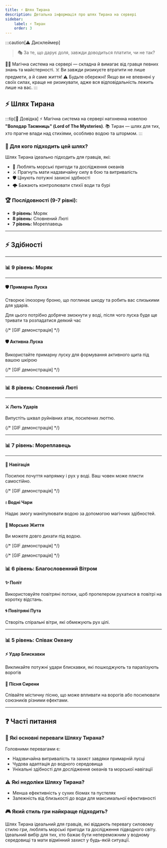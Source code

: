 ```yaml
---
title: ⚡ Шлях Тирана
description: Детальна інформація про шлях Тирана на сервері
sidebar:
    label: ⚡ Тиран
    order: 3
---
```


:::caution[⚠️ Дисклеймер]
> 🎭 За те, що дарує доля, завжди доводиться платити, чи не так?

🧙‍♂️ Магічна система на сервері — складна й вимагає від гравця певних знань та майстерності.
☠️ Ви завжди ризикуєте втратити не лише предмети, а й саме життя!
⚠️ Будьте обережні! Якщо ви не впевнені у своїх силах, краще не ризикувати, адже вся відповідальність лежить лише на вас.
:::

## ⚡ Шлях Тирана

:::tip[📖 Довідка]
⚡ Магічна система на сервері натхненна новелою **"Володар Таємниць" (Lord of The Mysteries)**.
📚 Тиран — шлях для тих, хто прагне влади над стихіями, особливо водою та штормом.
:::

### 📜 Для кого підходить цей шлях?

Шлях Тирана ідеально підходить для гравців, які:
- 🌊 Люблять морські пригоди та дослідження океанів
- ⚔️ Прагнуть мати надзвичайну силу в бою та витривалість
- 🛡️ Цінують потужні захисні здібності
- 🌩️ Бажають контролювати стихії води та бурі

### 🏆 Послідовності (9-7 рівні):

- **9 рівень:** Моряк
- **8 рівень:** Сповнений Люті
- **7 рівень:** Мореплавець

---

## ⚡ Здібності

---

### 📊 9 рівень: Моряк

---

#### 🛡️ Примарна Луска
Створює ілюзорну броню, що поглинає шкоду та робить вас слизькими для ударів.

Для цього потрібно добряче змокнути у воді, після чого луска буде ще тривати та розпадатися деякий час

{/* [GIF демонстрація] */}

#### 🛡️ Активна Луска
Використайте примарну луску для формування активного щита під вашою шкірою

{/* [GIF демонстрація] */}

---

### 📊 8 рівень: Сповнений Люті

---

#### ⚔️ Лють Ударів
Випустіть шквал руйнівних атак, посилених люттю.

{/* [GIF демонстрація] */}

---

### 📊 7 рівень: Мореплавець

---

#### 🧭 Навігація
Посилює почуття напрямку і рух у воді. Ваш човен може плисти самостійно.

{/* [GIF демонстрація] */}

#### 💧 Водні Чари
Надає змогу маніпулювати водою за допомогою магічних здібностей.

#### 🌊 Морське Життя
Ви можете довго дихати під водою.

{/* [GIF демонстрація] */}

{/* [GIF демонстрація] */}

### 📊 6 рівень: Благословенний Вітром

#### ✨ Політ
Використовуйте повітряні потоки, щоб пропелером рухатися в повітрі на коротку відстань.

#### 🌀 Повітряні Пута
Створіть спіральні вітри, які обмежують рух цілі.

---

### 📊 5 рівень: Співак Океану

#### ⚡ Удар Блискавки
Викликайте потужні удари блискавки, які пошкоджують та паралізують ворогів

#### 🎵 Пісня Сирени
Співайте містичну пісню, що може впливати на ворогів або посилювати союзників різними ефектами.

---

## ❓ Часті питання

### 💪 Які основні переваги Шляху Тирана?
Головними перевагами є:
- Надзвичайна витривалість та захист завдяки примарній лусці
- Чудова адаптація до водного середовища
- Унікальні здібності для дослідження океанів та морської навігації

### ⚠️ Які недоліки Шляху Тирана?
- Менша ефективність у сухих біомах та пустелях
- Залежність від близькості до води для максимальної ефективності

### 🎮 Який стиль гри найкраще підходить?
Шлях Тирана ідеальний для гравців, які віддають перевагу силовому стилю гри, люблять морські пригоди та дослідження підводного світу. Ідеальний вибір для тих, хто бажає бути непереможним у водному середовищі та мати відмінний захист у будь-якій ситуації.